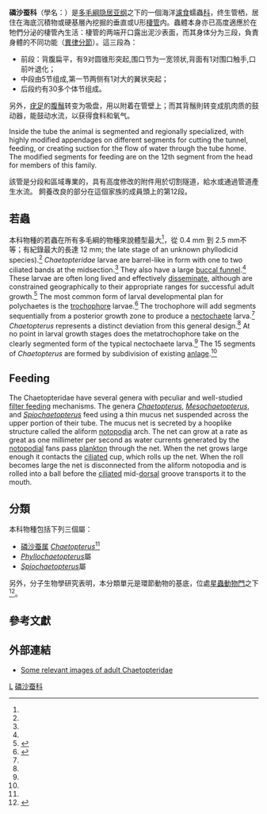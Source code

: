 {{Automatic Taxobox
| taxon = Chaetopteridae
| authority = 
| image = A monograph of the British marine annelids 1915 LXXXIX.jpg
}}

'''磷沙蚕科'''（學名：{{lang|la|'''Chaetopteridae'''}}）是[[多毛綱|多毛綱]][[隐居亚纲|隐居亚纲]]{{r|hainan}}之下的一個海洋[[濾食|濾食]]蠕蟲[[科_(生物)|科]]，终生管栖，居住在海底沉積物或硬基層內挖掘的垂直或U形[[棲管|棲管]]内。蟲體本身亦已高度適應於在牠們分泌的棲管內生活：棲管的两端开口露出泥沙表面，而其身体分为三段，負責身體的不同功能（[[異律分節|異律分節]]）{{r|hainan}}。這三段為{{r|Fox 2007}}：
* 前段：背腹扁平，有9对圆锥形突起,围口节为一宽领状,背面有1对围口触手,口前叶退化；
* 中段由5节组成,第一节两侧有1对大的翼状突起；
* 后段约有30多个体节组成。
另外，[[疣足|疣足]]的[[腹鬚|腹鬚]]转变为吸盘，用以附着在管壁上；而其背鬚則转变成肌肉质的鼓动器，能鼓动水流，以获得食料和氧气。

Inside the tube the animal is segmented and regionally specialized, with highly modified appendages on different segments for cutting the tunnel, feeding, or creating suction for the flow of water through the tube home. The modified segments for feeding are on the 12th segment from the head for members of this family.

該管是分段和區域專業的，具有高度修改的附件用於切割隧道，給水或通過管道產生水流。 飼養改良的部分在這個家族的成員頭上的第12段。

==若蟲==
本科物種的若蟲在所有多毛綱的物種來說體型最大<ref name=Osborn/>，從 0.4 mm 到 2.5 mm不等；有紀錄最大的長達 12 mm; the late stage of an unknown phyllodicid species).<ref name=Osborn/>  ''Chaetopteridae'' larvae are barrel-like in form with one to two ciliated bands at the midsection.<ref name=Osborn/>  They also have a large [[buccal_funnel|buccal funnel]].<ref name=Osborn/>  These larvae are often long lived and effectively [[disseminate|disseminate]], although are constrained geographically to their appropriate ranges for successful adult growth.<ref name=Osborn>{{cite journal|last=Osborn|first=K.J. |author2=G.W. Rouse |author3=S.K. Goffredi |author4=B.H. Robison|title=Description and Relationships of ''Chaetopterus pugaporcinus'', an Unusual Pelagic Polychaete (Annelida, Chaetopteridae)|url=https://archive.org/details/sim_biological-bulletin_2007-02_212_1/page/40|journal=The Biological Bulletin|year=2007|volume=212|issue=1|pages=40–54|doi=10.2307/25066579|pmid=17301330}}</ref>  The most common form of larval developmental plan for polychaetes is the [[trochophore|trochophore]] larvae.<ref name=Irvine>{{cite journal|last=Irvine|first=S.Q. |author2=O. Chaga |author3=M.Q. Martindale|title=Larval Ontogenetic Stages of Chaetopterus: Developmental Heterochrony in the Evolution of Chaetopterid Polychaetes|journal=The Biological Bulletin|year=1999|volume=197|pages=319–331 |doi=10.2307/1542786}}</ref>  The trochophore will add segments sequentially from a posterior growth zone to produce a [[nectochaete|nectochaete]] larva.<ref name=Irvine/>  ''Chaetopterus'' represents a distinct deviation from this general design.<ref name=Irvine/>  At no point in larval growth stages does the metatrochophore take on the clearly segmented form of the typical nectochaete larva.<ref name=Irvine/>  The 15 segments of ''Chaetopterus'' are formed by subdivision of existing [[anlage|anlage]].<ref name=Irvine/>

==Feeding==
The Chaetopteridae have several genera with peculiar and well-studied [[filter_feeding|filter feeding]] mechanisms.  The genera ''[[Chaetopterus|Chaetopterus]]'', ''[[Mesochaetopterus|Mesochaetopterus]]'', and ''[[Spiochaetopterus|Spiochaetopterus]]'' feed using a thin mucus net suspended across the upper portion of their tube.  The mucus net is secreted by a hooplike structure called the aliform [[notopodia|notopodia]] arch.  The net can grow at a rate as great as one millimeter per second as water currents generated by the [[notopodia|notopodia]]l fans pass [[plankton|plankton]] through the net.  When the net grows large enough it contacts the [[cilia|cilia]]ted cup, which rolls up the net.  When the roll becomes large the net is disconnected from the aliform notopodia and is rolled into a ball before the [[cilia|cilia]]ted mid-[[Dorsum_(biology)|dorsal]] groove transports it to the mouth.{{r|Fox 2007}}

==分類==
本科物種包括下列三個屬：
* [[磷沙蚕属|磷沙蚕属]] ''[[Chaetopterus|Chaetopterus]]''<ref name=hainan />
* ''[[Phyllochaetopterus|Phyllochaetopterus]]''屬
* ''[[Spiochaetopterus|Spiochaetopterus]]''屬

另外，分子生物學研究表明，本分類單元是環節動物的基底，位處[[星蟲動物門|星蟲動物門]]之下<ref name="Struck2011">{{Cite journal | last1 = Struck | first1 = T. H. | last2 = Paul | first2 = C. | last3 = Hill | first3 = N. | last4 = Hartmann | first4 = S. | last5 = Hösel | first5 = C. | last6 = Kube | first6 = M. | last7 = Lieb | first7 = B. | last8 = Meyer | first8 = A. | last9 = Tiedemann | first9 = R. | last10 = Purschke | doi = 10.1038/nature09864 | first10 = G. N. | last11 = Bleidorn | first11 = C. | title = Phylogenomic analyses unravel annelid evolution | journal = Nature | volume = 471 | issue = 7336 | pages = 95–98 | year = 2011 | pmid =  21368831| pmc = }}</ref>。

==參考文獻==
{{reflist |refs=
<ref name="Fox 2007">Ruppert, E., Fox, R., & Barnes, R. (2007). ''Invertebrate Zoology: A functional Evolutionary Approach''. 7th Edition.  Belmont:Thomson Learning. ISBN 0-03-025982-7</ref>
<ref name="hainan">{{cite web |url=http://w.hainu.edu.cn/sys/zaodb/?mb=show&id=19335&siteLM=425 |title=磷沙蚕属 Chaetopterus |publisher=[[海南大學|海南大學]]水生生物分类图片库 |access-date=2016-08-25 |language=zh-hans }}{{Dead link|date=2020年1月 |bot=InternetArchiveBot |fix-attempted=yes }}</ref>
}}

==外部連結==
*[http://animaldiversity.ummz.umich.edu/accounts/Chaetopteridae/pictures/ Some relevant images of adult Chaetopteridae] {{Wayback|url=http://animaldiversity.ummz.umich.edu/accounts/Chaetopteridae/pictures/ |date=20130203225907 }}

{{taxonbar}}
[[Category:多毛綱|L]]
[[Category:磷沙蚕科|]]